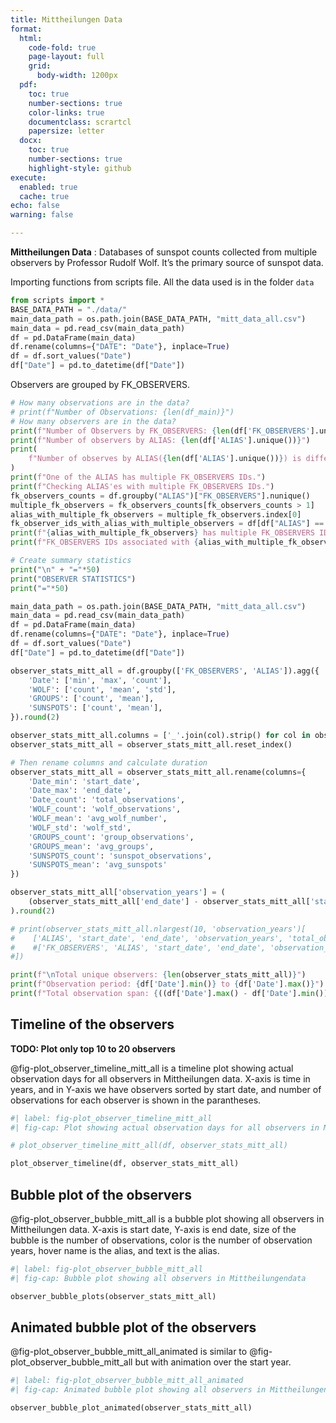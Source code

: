 ```yaml
---
title: Mittheilungen Data
format:
  html:
    code-fold: true
    page-layout: full
    grid:
      body-width: 1200px
  pdf:
    toc: true
    number-sections: true
    color-links: true
    documentclass: scrartcl
    papersize: letter
  docx:
    toc: true
    number-sections: true
    highlight-style: github
execute:
  enabled: true
  cache: true
echo: false
warning: false

---
```



**Mittheilungen Data** : Databases of sunspot counts collected from multiple observers by Professor Rudolf Wolf. It's the primary source of sunspot data. 

Importing functions from scripts file. All the data used is in the folder `data`

```python
from scripts import *
BASE_DATA_PATH = "./data/"
main_data_path = os.path.join(BASE_DATA_PATH, "mitt_data_all.csv")
main_data = pd.read_csv(main_data_path)
df = pd.DataFrame(main_data)
df.rename(columns={"DATE": "Date"}, inplace=True)
df = df.sort_values("Date")
df["Date"] = pd.to_datetime(df["Date"])
```


Observers are grouped by FK_OBSERVERS. 

```python
# How many observations are in the data?
# print(f"Number of Observations: {len(df_main)}")
# How many observers are in the data?
print(f"Number of Observers by FK_OBSERVERS: {len(df['FK_OBSERVERS'].unique())}")
print(f"Number of observers by ALIAS: {len(df['ALIAS'].unique())}")
print(
    f"Number of observes by ALIAS({len(df['ALIAS'].unique())}) is different from \n number of observers by FK_OBSERVERS({len(df['FK_OBSERVERS'].unique())}). \n"
)
print(f"One of the ALIAS has multiple FK_OBSERVERS IDs.")
print(f"Checking ALIAS'es with multiple FK_OBSERVERS IDs.")
fk_observers_counts = df.groupby("ALIAS")["FK_OBSERVERS"].nunique()
multiple_fk_observers = fk_observers_counts[fk_observers_counts > 1]
alias_with_multiple_fk_observers = multiple_fk_observers.index[0]
fk_observer_ids_with_alias_with_multiple_observers = df[df["ALIAS"] == alias_with_multiple_fk_observers]["FK_OBSERVERS"].unique()
print(f"{alias_with_multiple_fk_observers} has multiple FK_OBSERVERS IDs.")
print(f"FK_OBSERVERS IDs associated with {alias_with_multiple_fk_observers} are {fk_observer_ids_with_alias_with_multiple_observers} \n")
```

```python

# Create summary statistics
print("\n" + "="*50)
print("OBSERVER STATISTICS")
print("="*50)

main_data_path = os.path.join(BASE_DATA_PATH, "mitt_data_all.csv")
main_data = pd.read_csv(main_data_path)
df = pd.DataFrame(main_data)
df.rename(columns={"DATE": "Date"}, inplace=True)
df = df.sort_values("Date")
df["Date"] = pd.to_datetime(df["Date"])

observer_stats_mitt_all = df.groupby(['FK_OBSERVERS', 'ALIAS']).agg({
    'Date': ['min', 'max', 'count'],
    'WOLF': ['count', 'mean', 'std'],
    'GROUPS': ['count', 'mean'],
    'SUNSPOTS': ['count', 'mean'],
}).round(2)

observer_stats_mitt_all.columns = ['_'.join(col).strip() for col in observer_stats_mitt_all.columns]
observer_stats_mitt_all = observer_stats_mitt_all.reset_index()

# Then rename columns and calculate duration
observer_stats_mitt_all = observer_stats_mitt_all.rename(columns={
    'Date_min': 'start_date',
    'Date_max': 'end_date',
    'Date_count': 'total_observations',
    'WOLF_count': 'wolf_observations',
    'WOLF_mean': 'avg_wolf_number',
    'WOLF_std': 'wolf_std',
    'GROUPS_count': 'group_observations',
    'GROUPS_mean': 'avg_groups',
    'SUNSPOTS_count': 'sunspot_observations',
    'SUNSPOTS_mean': 'avg_sunspots'
})

observer_stats_mitt_all['observation_years'] = (
    (observer_stats_mitt_all['end_date'] - observer_stats_mitt_all['start_date']).dt.days / 365.25
).round(2)

# print(observer_stats_mitt_all.nlargest(10, 'observation_years')[
#    ['ALIAS', 'start_date', 'end_date', 'observation_years', 'total_observations']
#    #['FK_OBSERVERS', 'ALIAS', 'start_date', 'end_date', 'observation_years', 'total_observations']
#])

print(f"\nTotal unique observers: {len(observer_stats_mitt_all)}")
print(f"Observation period: {df['Date'].min()} to {df['Date'].max()}")
print(f"Total observation span: {((df['Date'].max() - df['Date'].min()).days / 365.25):.1f} years")

```


## Timeline of the observers

**TODO: Plot only top 10 to 20 observers**

@fig-plot_observer_timeline_mitt_all is a timeline plot showing actual
observation days for all observers in Mittheilungen data. X-axis is time in
years, and in Y-axis we have observers sorted by start date, and number of
observations for each observer is shown in the parantheses.



```python
#| label: fig-plot_observer_timeline_mitt_all
#| fig-cap: Plot showing actual observation days for all observers in Mittheilungendata

# plot_observer_timeline_mitt_all(df, observer_stats_mitt_all)

plot_observer_timeline(df, observer_stats_mitt_all)

```

## Bubble plot of the observers 

@fig-plot_observer_bubble_mitt_all is a bubble plot showing all observers in
Mittheilungen data. X-axis is start date, Y-axis is end date, size of the
bubble is the number of observations, color is the number of observation years,
hover name is the alias, and text is the alias.

```python
#| label: fig-plot_observer_bubble_mitt_all
#| fig-cap: Bubble plot showing all observers in Mittheilungendata

observer_bubble_plots(observer_stats_mitt_all)

```

## Animated bubble plot of the observers

@fig-plot_observer_bubble_mitt_all_animated is similar to
@fig-plot_observer_bubble_mitt_all but with animation over the start year.

```python
#| label: fig-plot_observer_bubble_mitt_all_animated
#| fig-cap: Animated bubble plot showing all observers in Mittheilungen data.

observer_bubble_plot_animated(observer_stats_mitt_all)

```

